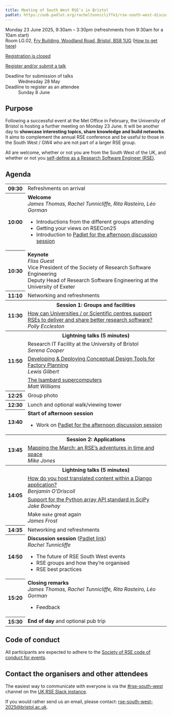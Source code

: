 ```yaml
---
title: Meeting of South West RSE's in Bristol
padlet: https://uob.padlet.org/racheltunnicliffe1/rse-south-west-discussion-esqgnrwbo8d39r4i
---
```


Monday 23 June 2025, 9:30am – 3:30pm (refreshments from 9:30am for a 10am start)<br>
Room LG.02, [Fry Building, Woodland Road, Bristol, BS8 1UG](https://maps.google.com/?q=Fry Building, Woodland Road, Bristol, BS8 1UG) ([How to get here](https://www.bristol.ac.uk/maps/how-to-get-here/))

[Registration is closed](){.btn .disabled}

::: {.content-hidden}
[Register and/or submit a talk](https://forms.office.com/e/1fF8uhB1Tb){.btn .btn-primary}

Deadline for submission of talks
: Wednesday 28 May

Deadline to register as an attendee
: Sunday 8 June
:::

## Purpose

Following a successful event at the Met Office in February, the University of Bristol is hosting a further meeting on Monday 23 June.
It will be another day to **showcase interesting topics, share knowledge and build networks**.
It aims to complement the annual RSE conference and be useful to those in the South West / GW4 who are not part of a larger RSE group.

All are welcome, whether or not you are from the South West of the UK, and whether or not you [self-define as a Research Software Engineer (RSE)](https://society-rse.org/what-is-an-rse/).

## Agenda

<table class="table">
  <tr>
    <th>09:30
    <td>Refreshments on arrival
  <tr>
    <th>10:00
    <td><strong>Welcome</strong><br>
      <em>James Thomas, Rachel Tunnicliffe, Rita Rasteiro, Léo Gorman</em>
      <ul>
        <li>Introductions from the different groups attending
        <li>Getting your views on RSECon25
        <li>Introduction to [Padlet for the afternoon discussion session]({{< meta padlet >}})
      </ul>
  <tr>
    <th>10:30
    <td><strong>Keynote</strong><br>
      <em>Fliss Guest</em><br>
      Vice President of the Society of Research Software Engineering<br>
      Deputy Head of Research Software Engineering at the University of Exeter
  <tr>
    <th>11:10
    <td>Networking and refreshments
  <tr>
    <th rowspan="2">11:30
    <th>Session 1: Groups and facilities
  <tr>
    <td>[How can Universities / or Scientific centres support RSEs to deliver and share better research software?](https://padlet.com/pollyeccleston1/rse-sw-how-can-universities-or-scientific-centres-support-rs-eii7qg000a3hxz1z)<br>
      <em>Polly Eccleston</em>
  <tr>
    <th rowspan="4">11:50
    <th>Lightning talks (5 minutes)
  <tr>
    <td>Research IT Facility at the University of Bristol<br>
      <em>Serena Cooper</em>
  <tr>
    <td>[Developing & Deploying Conceptual Design Tools for Factory Planning](meetings/2025-06-23-bristol/talks/Lewis_Gilbert_Developing_Deploying_Conceptual_Design_Tools_for_Factory_Planning.pdf)<br>
      <em>Lewis Gilbert</em>
  <tr>
    <td>[The Isambard supercomputers](meetings/2025-06-23-bristol/talks/Matt_Williams_The_Isambard_supercomputers.pdf)<br>
      <em>Matt Williams</em>
  <tr>
    <th>12:25
    <td>Group photo
  <tr>
    <th>12:30
    <td>Lunch and optional walk/viewing tower
  <tr>
    <th>13:40
    <td><strong>Start of afternoon session</strong>
      <ul>
        <li>Work on [Padlet for the afternoon discussion session]({{< meta padlet >}})
  <tr>
    <th rowspan="2">13:45
    <th>Session 2: Applications
  <tr>
    <td>[Mapping the March: an RSE's adventures in time and space](meetings/2025-06-23-bristol/talks/Mike_Jones_Mapping_the_March_an_RSE's_adventures_in_time_and_space.pdf)<br>
      <em>Mike Jones</em>
  <tr>
    <th rowspan="4">14:05
    <th>Lightning talks (5 minutes)
  <tr>
    <td>[How do you host translated content within a Django application?](meetings/2025-06-23-bristol/talks/Benjamin_O'Driscoll_How_do_you_host_translated_content_within_a_Django_application.pdf)<br>
      <em>Benjamin O'Driscoll</em>
  <tr>
    <td>[Support for the Python array API standard in SciPy](meetings/2025-06-23-bristol/talks/Jake_Bowhay_Support_for_the_Python_array_API_standard_in_SciPy.pdf)<br>
      <em>Jake Bowhay</em>
  <tr>
    <td>Make `make` great again<br>
      <em>James Frost</em>
  <tr>
    <th>14:35
    <td>Networking and refreshments
  <tr>
    <th>14:50
    <td><strong>Discussion session</strong> ([Padlet link]({{< meta padlet >}}))<br>
      <em>Rachel Tunnicliffe</em>
      <ul>
        <li>The future of RSE South West events
        <li>RSE groups and how they're organised
        <li>RSE best practices
      </ul>
  <tr>
    <th>15:20
    <td><strong>Closing remarks</strong><br>
      <em>James Thomas, Rachel Tunnicliffe, Rita Rasteiro, Léo Gorman</em>
      <ul>
        <li>Feedback
  <tr>
    <th>15:30
    <td><strong>End of day</strong> and optional pub trip
</table>

## Code of conduct

All participants are expected to adhere to the [Society of RSE code of conduct for events](https://society-rse.org/about/policies/code-of-conduct/).

## Contact the organisers and other attendees

The easiest way to communicate with everyone is via the [#rse-south-west](https://ukrse.slack.com/archives/C085EGAULJ3) channel on the [UK RSE Slack instance](https://ukrse.slack.com/signup?redir=/archives/C085EGAULJ3).

If you would rather send us an email, please contact: <rse-south-west-2025@bristol.ac.uk>.
